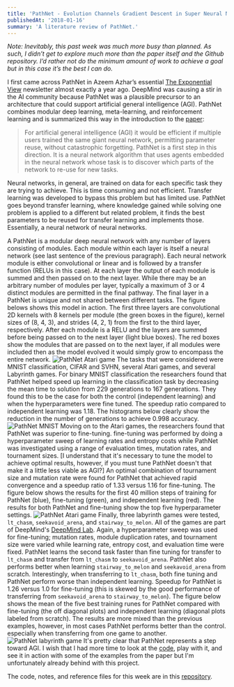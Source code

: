 ```yaml
---
title: 'PathNet - Evolution Channels Gradient Descent in Super Neural Networks'
publishedAt: '2018-01-16'
summary: 'A literature review of PathNet.'
---
```


_Note: Inevitably, this past week was much more busy than planned. As such, I didn’t get to explore much more than the paper itself and the Github repository. I’d rather not do the minimum amount of work to achieve a goal but in this case it’s the best I can do._

I first came across PathNet in Azeem Azhar’s essential [The Exponential View](https://www.getrevue.co/profile/azeem?utm_campaign=Issue&utm_content=forwarded&utm_medium=email&utm_source=Azeem+Azhar%3A+The+Exponential+View) newsletter almost exactly a year ago. DeepMind was causing a stir in the AI community because PathNet was a plausible precursor to an architecture that could support artificial general intelligence (AGI). PathNet combines modular deep learning, meta-learning, and reinforcement learning and is summarized this way in the introduction to the [paper](https://arxiv.org/abs/1701.08734):

> For artificial general intelligence (AGI) it would be efficient if multiple users trained the same giant neural network, permitting parameter reuse, without catastrophic forgetting. PathNet is a first step in this direction. It is a neural network algorithm that uses agents embedded in the neural network whose task is to discover which parts of the network to re-use for new tasks.

Neural networks, in general, are trained on data for each specific task they are trying to achieve. This is time consuming and not efficient. Transfer learning was developed to bypass this problem but has limited use. PathNet goes beyond transfer learning, where knowledge gained while solving one problem is applied to a different but related problem, it finds the best parameters to be reused for transfer learning and implements those. Essentially, a neural network of neural networks.

A PathNet is a modular deep neural network with any number of layers consisting of modules. Each module within each layer is itself a neural network (see last sentence of the previous paragraph). Each neural network module is either convolutional or linear and is followed by a transfer function (RELUs in this case). At each layer the output of each module is summed and then passed on to the next layer. While there may be an arbitrary number of modules per layer, typically a maximum of 3 or 4 distinct modules are permitted in the final pathway. The final layer in a PathNet is unique and not shared between different tasks. The figure belows shows this model in action. The first three layers are convolutional 2D kernels with 8 kernels per module (the green boxes in the figure), kernel sizes of (8, 4, 3), and strides (4, 2, 1) from the first to the third layer, respectively. After each module is a RELU and the layers are summed before being passed on to the next layer (light blue boxes). The red boxes show the modules that are passed on to the next layer, if all modules were included then as the model evolved it would simply grow to encompass the entire network.
![PathNet Atari game](/content/images/2020/03/atari.jpeg)
The tasks that were considered were MNIST classification, CIFAR and SVHN, several Atari games, and several Labyrinth games. For binary MNIST classification the researchers found that PathNet helped speed up learning in the classification task by decreasing the mean time to solution from 229 generations to 167 generations. They found this to be the case for both the control (independent learning) and when the hyperparameters were fine tuned. The speedup ratio compared to independent learning was 1.18. The histograms below clearly show the reduction in the number of generations to achieve 0.998 accuracy.
![PathNet MNIST](/content/images/2020/03/MNIST.jpeg)
Moving on to the Atari games, the researchers found that PathNet was superior to fine-tuning. fine-tuning was performed by doing a hyperparameter sweep of learning rates and entropy costs while PathNet was investigated using a range of evaluation times, mutation rates, and tournament sizes. [I understand that it's necessary to tune the model to achieve optimal results, however, if you must tune PathNet doesn't that make it a little less viable as AGI?] An optimal combination of tournament size and mutation rate were found for PathNet that achieved rapid convergence and a speedup ratio of 1.33 versus 1.16 for fine-tuning. The figure below shows the results for the first 40 million steps of training for PathNet (blue), fine-tuning (green), and independent learning (red). The results for both PathNet and fine-tuning show the top five hyperparameter settings.
![PathNet Atari game](/content/images/2020/03/atari2.jpeg)
Finally, three labyrinth games were tested, `lt_chasm`, `seekavoid_arena`, and `stairway_to_melon`. All of the games are part of DeepMind's [DeepMind Lab](https://github.com/deepmind/lab). Again, a hyperparameter sweep was used for fine-tuning; mutation rates, module duplication rates, and tournament size were varied while learning rate, entropy cost, and evaluation time were fixed. PathNet learns the second task faster than fine tuning for transfer to `lt_chasm` and transfer from `lt_chasm` to `seekavoid_arena`. PathNet also performs better when learning `stairway_to_melon` and `seekavoid_arena` from scratch. Interestingly, when transferring to `lt_chasm`, both fine tuning and PathNet perform worse than independent learning. Speedup for PathNet is 1.26 versus 1.0 for fine-tuning (this is skewed by the good performance of transferring from `seekavoid_arena` to `stairway_to_melon`). The figure below shows the mean of the five best training runes for PathNet compared with fine-tuning (the off diagonal plots) and independent learning (diagonal plots labeled from scratch). The results are more mixed than the previous examples, however, in most cases PathNet performs better than the control. especially when transferring from one game to another.
![PathNet labyrinth game](/content/images/2020/03/labyrinth.jpeg)
It's pretty clear that PathNet represents a step toward AGI. I wish that I had more time to look at the [code](https://github.com/jaesik817/pathnet), play with it, and see it in action with some of the examples from the paper but I'm unfortunately already behind with this project.

The code, notes, and reference files for this week are in this [repository](https://github.com/cpdis/Experiments/tree/master/1_DeepMind_PathNet).
